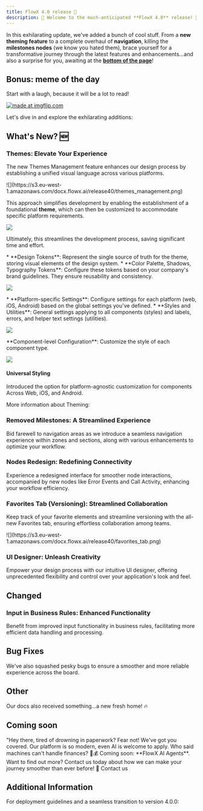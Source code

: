 ```yaml
---
title: FlowX 4.0 release 🚀
description: 🎉 Welcome to the much-anticipated **FlowX 4.0** release! 🚀 Get ready to experience a whole new level of innovation and efficiency with FlowX.AI **4.0**.
---
```


In this exhilarating update, we've added a bunch of cool stuff. From a **new theming feature** to a complete overhaul of **navigation**, killing the **milestones nodes** (we know you hated them), brace yourself for a transformative journey through the latest features and enhancements...and also a surprise for you, awaiting at the [**bottom of the page**](#coming-soon)!

## Bonus: meme of the day 

Start with a laugh, because it will be a lot to read!

<Frame>
<a href="https://imgflip.com/i/8jnc06"><img src="https://i.imgflip.com/8jnc06.jpg" title="made at imgflip.com"/></a><div><a href="https://imgflip.com/memegenerator"></a></div>
</Frame>

Let's dive in and explore the exhilarating additions:

## **What's New?** 🆕

### Themes: Elevate Your Experience

The new Themes Management feature enhances our design process by establishing a unified visual language across various platforms. 

<Frame>
![](https://s3.eu-west-1.amazonaws.com/docx.flowx.ai/release40/themes_management.png)
</Frame>

This approach simplifies development by enabling the establishment of a foundational **theme**, which can then be customized to accommodate specific platform requirements.

![](https://s3.eu-west-1.amazonaws.com/docx.flowx.ai/release40/theming_overview.gif)

Ultimately, this streamlines the development process, saving significant time and effort.

<AccordionGroup>
<Accordion title ="Design Tokens" icon ="pen-ruler">
* **Design Tokens**: Represent the single source of truth for the theme, storing visual elements of the design system.
* **Color Palette, Shadows, Typography Tokens**: Configure these tokens based on your company's brand guidelines. They ensure reusability and consistency.

![](https://s3.eu-west-1.amazonaws.com/docx.flowx.ai/release40/design_tokens_theme.gif)

</Accordion>
<Accordion title= "Global Settings" icon ="gears">
* **Platform-specific Settings**: Configure settings for each platform (web, iOS, Android) based on the global settings you've defined.
* **Styles and Utilities**: General settings applying to all components (styles) and labels, errors, and helper text settings (utilities).

![](https://s3.eu-west-1.amazonaws.com/docx.flowx.ai/release40/global_settings_theme.gif)

</Accordion>
<Accordion title="Component-level configuration" icon="hammer">
**Component-level Configuration**: Customize the style of each component type.

![](https://s3.eu-west-1.amazonaws.com/docx.flowx.ai/release40/platform-components.gif)

</Accordion>
</AccordionGroup>

#### Universal Styling

Introduced the option for platform-agnostic customization for components Across Web, iOS, and Android.


More information about Theming:

<CardGroup>
<Card title="Themes" href="../../4.0/docs/platform-deep-dive/core-extensions/content-management/theming/themes" icon ="pen-line">
</Card>
<Card title ="Migration Guide" href="../../4.0/docs/platform-deep-dive/core-extensions/content-management/theming/migration-guide" icon="file">
</Card>
</CardGroup>



### Removed Milestones: A Streamlined Experience

Bid farewell to navigation areas as we introduce a seamless navigation experience within zones and sections, along with various enhancements to optimize your workflow.

### Nodes Redesign: Redefining Connectivity

Experience a redesigned interface for smoother node interactions, accompanied by new nodes like Error Events and Call Activity, enhancing your workflow efficiency.

### Favorites Tab (Versioning): Streamlined Collaboration

Keep track of your favorite elements and streamline versioning with the all-new Favorites tab, ensuring effortless collaboration among teams.

<Frame>
![](https://s3.eu-west-1.amazonaws.com/docx.flowx.ai/release40/favorites_tab.png)
</Frame>

### UI Designer: Unleash Creativity

Empower your design process with our intuitive UI designer, offering unprecedented flexibility and control over your application's look and feel.

## **Changed**

### Input in Business Rules: Enhanced Functionality

Benefit from improved input functionality in business rules, facilitating more efficient data handling and processing.

## **Bug Fixes**

We've also squashed pesky bugs to ensure a smoother and more reliable experience across the board.

## Other

<Card>
Our docs also received something...a new fresh home! 🔥 
</Card>

## Coming soon

<Card>
"Hey there, tired of drowning in paperwork? Fear not! We've got you covered. Our platform is so modern, even AI is welcome to apply. Who said machines can't handle finances? 🤖💰 
</Card>

<Card icon="fire" color= "#f3ad02">
Coming soon: **FlowX AI Agents**. Want to find out more? Contact us today about how we can make your journey smoother than ever before! 🚀 
<Card href="https://www.flowx.ai/#contact" icon="envelope">Contact us</Card>
</Card>

## **Additional Information**

For deployment guidelines and a seamless transition to version 4.0.0: 

<Card title="Deployment guidelines v4.0.0" href="./deployment-guidelines-v4.0.0" icon ="file">
</Card>

